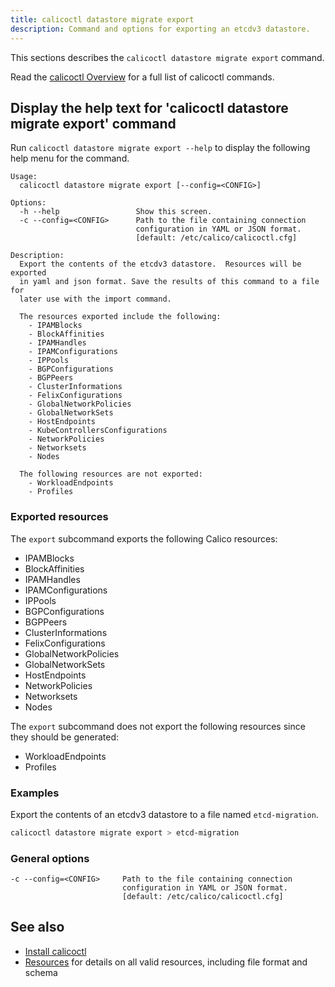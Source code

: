 ```yaml
---
title: calicoctl datastore migrate export
description: Command and options for exporting an etcdv3 datastore.
---
```


This sections describes the `calicoctl datastore migrate export` command.

Read the [calicoctl Overview](../../overview.mdx)
for a full list of calicoctl commands.

## Display the help text for 'calicoctl datastore migrate export' command

Run `calicoctl datastore migrate export --help` to display the following help menu for the
command.

```
Usage:
  calicoctl datastore migrate export [--config=<CONFIG>]

Options:
  -h --help                 Show this screen.
  -c --config=<CONFIG>      Path to the file containing connection
                            configuration in YAML or JSON format.
                            [default: /etc/calico/calicoctl.cfg]

Description:
  Export the contents of the etcdv3 datastore.  Resources will be exported
  in yaml and json format. Save the results of this command to a file for
  later use with the import command.

  The resources exported include the following:
    - IPAMBlocks
    - BlockAffinities
    - IPAMHandles
    - IPAMConfigurations
    - IPPools
    - BGPConfigurations
    - BGPPeers
    - ClusterInformations
    - FelixConfigurations
    - GlobalNetworkPolicies
    - GlobalNetworkSets
    - HostEndpoints
    - KubeControllersConfigurations
    - NetworkPolicies
    - Networksets
    - Nodes

  The following resources are not exported:
    - WorkloadEndpoints
    - Profiles
```

### Exported resources

The `export` subcommand exports the following Calico resources:

- IPAMBlocks
- BlockAffinities
- IPAMHandles
- IPAMConfigurations
- IPPools
- BGPConfigurations
- BGPPeers
- ClusterInformations
- FelixConfigurations
- GlobalNetworkPolicies
- GlobalNetworkSets
- HostEndpoints
- NetworkPolicies
- Networksets
- Nodes

The `export` subcommand does not export the following resources
since they should be generated:

- WorkloadEndpoints
- Profiles

### Examples

Export the contents of an etcdv3 datastore to a file named `etcd-migration`.

```bash
calicoctl datastore migrate export > etcd-migration
```

### General options

```
-c --config=<CONFIG>     Path to the file containing connection
                         configuration in YAML or JSON format.
                         [default: /etc/calico/calicoctl.cfg]
```

## See also

- [Install calicoctl](../../../../maintenance/calicoctl/install.mdx)
- [Resources](../../../resources/overview.mdx) for details on all valid resources, including file format
  and schema

